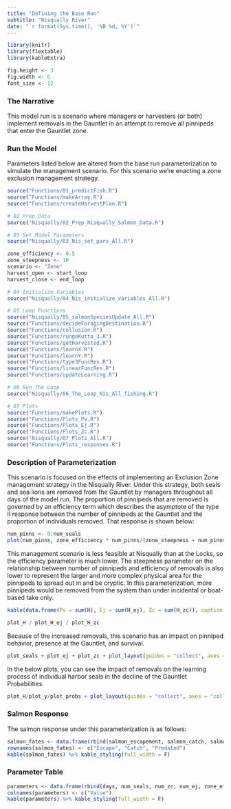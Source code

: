 ```yaml
---
title: "Defining the Base Run"
subtitle: "Nisqually River"
date: "`r format(Sys.time(), '%B %d, %Y')`"
---
```


```r

library(knitr)
library(flextable)
library(kableExtra)

fig.height <- 3
fig.width <- 6
font_size <- 12

```

### The Narrative

This model run is a scenario where managers or harvesters (or both) implement removals in the Gauntlet in an attempt to remove all pinnipeds that enter the Gauntlet zone.

### Run the Model

Parameters listed below are altered from the base run parameterization to simulate the management scenario. For this scenario we're enacting a zone exclusion management strategy.

```r
source("Functions/01_predictFish.R")
source("Functions/makeArray.R")
source("Functions/createHarvestPlan.R")

# 02 Prep Data
source("Nisqually/02_Prep_Nisqually_Salmon_Data.R")

# 03 Set Model Parameters
source("Nisqually/03_Nis_set_pars_All.R")
```

```r
zone_efficiency <- 0.5
zone_steepness <- 10
scenario <- "Zone"
harvest_open <- start_loop
harvest_close <- end_loop
```

```r
# 04 Initialize Variables
source("Nisqually/04_Nis_initialize_variables_All.R")

# 05 Loop Functions
source("Nisqually/05_salmonSpeciesUpdate_All.R")
source("Functions/decideForagingDestination.R")
source("Functions/collusion.R")
source("Functions/rungeKutta_3.R")
source("Functions/getHarvested.R")
source("Functions/learnX.R")
source("Functions/learnY.R")
source("Functions/type3FuncRes.R")
source("Functions/linearFuncRes.R")
source("Functions/updateLearning.R")

# 06 Run The Loop
source("Nisqually/06_The_Loop_Nis_All_fishing.R")

# 07 Plots
source("Functions/makePlots.R")
source("Functions/Plots_Pv.R")
source("Functions/Plots_Ej.R")
source("Functions/Plots_Zc.R")
source("Nisqually/07_Plots_All.R")
source("Functions/Plots_responses.R")
```

### Description of Parameterization

This scenario is focused on the effects of implementing an Exclusion Zone management strategy in the Nisqually River. Under this strategy, both seals and sea lions are removed from the Gauntlet by managers throughout all days of the model run. The proportion of pinnipeds that are removed is governed by an efficiency term which describes the asymptote of the type II response between the number of pinnipeds at the Gauntlet and the proportion of individuals removed. That response is shown below:

```r
num_pinns <- 0:num_seals
plot(num_pinns, zone_efficiency * num_pinns/(zone_steepness + num_pinns), ylab = "Proportion of Pinnipeds Harvested", xlab = "Num Pinnipeds @ Gauntlet")
```

This management scenario is less feasible at Nisqually than at the Locks, so the efficiency parameter is much lower. The steepness parameter on the relationship between number of pinnipeds and efficiency of removals is also lower to represent the larger and more complex physical area for the pinnipeds to spread out in and be cryptic.
In this parameterization, more pinnipeds would be removed from the system than under incidental or boat-based take only. 

```r
kable(data.frame(Pv = sum(H), Ej = sum(H_ej), Zc = sum(H_zc)), caption = "Pinnipeds Removed") %>% kable_styling(full_width = F)
```

```r
plot_H / plot_H_ej / plot_H_zc
```

Because of the increased removals, this scenario has an impact on pinniped behavior, presence at the Gauntlet, and survival. 

```r
plot_seals + plot_ej + plot_zc + plot_layout(guides = "collect", axes = "collect")
```

In the below plots, you can see the impact of removals on the learning process of individual harbor seals in the decline of the Gauntlet Probabilities.

```r
plot_H/plot_y/plot_probs + plot_layout(guides = "collect", axes = "collect")
```

### Salmon Response

The salmon response under this parameterization is as follows:

```r
salmon_fates <- data.frame(rbind(salmon_escapement, salmon_catch, salmon_consumed))
rownames(salmon_fates) <- c("Escape", "Catch", "Predated")
kable(salmon_fates) %>% kable_styling(full_width = F)
```

### Parameter Table

```r
parameters <- data.frame(rbind(days, num_seals, num_zc, num_ej, zone_efficiency, zone_steepness, num_seals_2_copy, chum_escape_rate, gr_escape_rate, ln_escape_rate, Cmax, Cmax_zc, Cmax_ej, alpha))
colnames(parameters) <- c("Value")
kable(parameters) %>% kable_styling(full_width = F)
```
